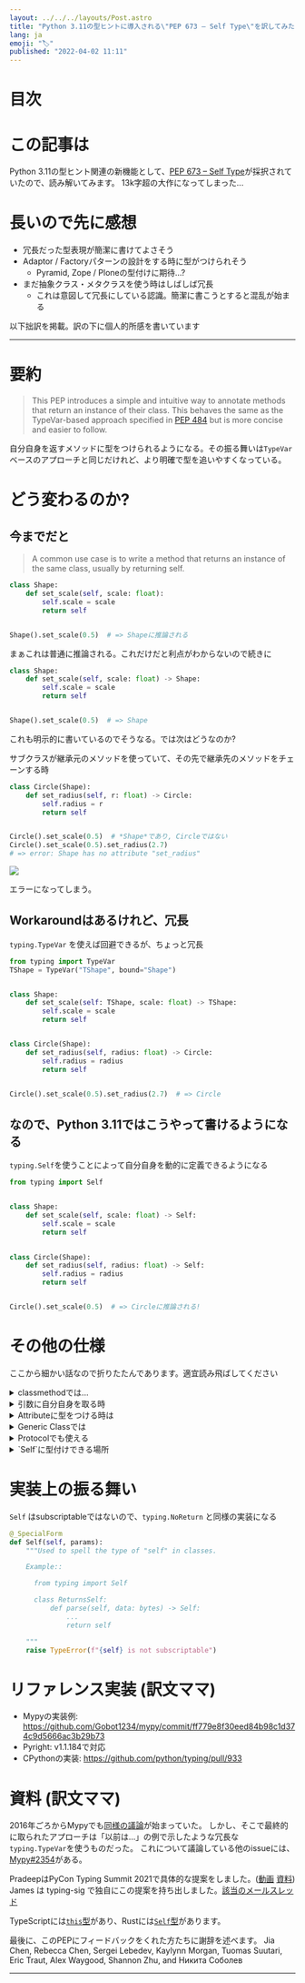 ```yaml
---
layout: ../../../layouts/Post.astro
title: "Python 3.11の型ヒントに導入される\"PEP 673 – Self Type\"を訳してみた"
lang: ja
emoji: "🏷️"
published: "2022-04-02 11:11"
---
```



# 目次

# この記事は

Python 3.11の型ヒント関連の新機能として、[PEP 673 – Self Type](https://peps.python.org/pep-0673/)が採択されていたので、読み解いてみます。
13k字超の大作になってしまった...

# 長いので先に感想

- 冗長だった型表現が簡潔に書けてよさそう
- Adaptor / Factoryパターンの設計をする時に型がつけられそう
    - Pyramid, Zope / Ploneの型付けに期待...?
- まだ抽象クラス・メタクラスを使う時はしばしば冗長
    - これは意図して冗長にしている認識。簡潔に書こうとすると混乱が始まる

以下拙訳を掲載。訳の下に個人的所感を書いています

---

# 要約

> This PEP introduces a simple and intuitive way to annotate methods that return an instance of their class. This behaves the same as the TypeVar-based approach specified in [PEP 484](https://peps.python.org/pep-0484) but is more concise and easier to follow.

自分自身を返すメソッドに型をつけられるようになる。その振る舞いは`TypeVar`ベースのアプローチと同じだけれど、より明確で型を追いやすくなっている。

# どう変わるのか?

## 今までだと

> A common use case is to write a method that returns an instance of the same class, usually by returning self.

```python
class Shape:
    def set_scale(self, scale: float):
        self.scale = scale
        return self


Shape().set_scale(0.5)  # => Shapeに推論される
```

まぁこれは普通に推論される。これだけだと利点がわからないので続きに


```python
class Shape:
    def set_scale(self, scale: float) -> Shape:
        self.scale = scale
        return self


Shape().set_scale(0.5)  # => Shape
```

これも明示的に書いているのでそうなる。では次はどうなのか?

サブクラスが継承元のメソッドを使っていて、その先で継承先のメソッドをチェーンする時

```python
class Circle(Shape):
    def set_radius(self, r: float) -> Circle:
        self.radius = r
        return self


Circle().set_scale(0.5)  # *Shape*であり, Circleではない
Circle().set_scale(0.5).set_radius(2.7)
# => error: Shape has no attribute "set_radius"
```

![](https://storage.googleapis.com/zenn-user-upload/c099691777c7-20220331.png)

エラーになってしまう。

## Workaroundはあるけれど、冗長

`typing.TypeVar` を使えば回避できるが、ちょっと冗長

```python
from typing import TypeVar
TShape = TypeVar("TShape", bound="Shape")


class Shape:
    def set_scale(self: TShape, scale: float) -> TShape:
        self.scale = scale
        return self


class Circle(Shape):
    def set_radius(self, radius: float) -> Circle:
        self.radius = radius
        return self


Circle().set_scale(0.5).set_radius(2.7)  # => Circle
```

## なので、Python 3.11ではこうやって書けるようになる

`typing.Self`を使うことによって自分自身を動的に定義できるようになる

```python
from typing import Self


class Shape:
    def set_scale(self, scale: float) -> Self:
        self.scale = scale
        return self
	

class Circle(Shape):
    def set_radius(self, radius: float) -> Self:
        self.radius = radius
        return self


Circle().set_scale(0.5)  # => Circleに推論される!
```

# その他の仕様

<Alert>ここから細かい話なので折りたたんであります。適宜読み飛ばしてください</Alert>

<details>
<summary>classmethodでは...</summary>

今まで通りclassmethodを書くと、

```python
class Shape:
    def __init__(self, scale: float) -> None: ...

    @classmethod
    def from_config(cls, config: dict[str, float]) -> Shape:
        return cls(config["scale"])	
```

ただしこれは継承先のメソッドを呼んでも全部`Shape`に推論されてしまうので、問題がある

```python
class Circle(Shape): ...
    def circumference

shape = Shape.from_config({"scale": 7.0})
# => Shape

circle = Circle.from_config({"scale": 7.0})
# => Circleではなく *Shape* になってしまうので...

circle.circumference()
# error: `Shape` has no attribute `circumference`
```

先程と同様にworkaroundもあるけれど、やはり冗長

```python
Self = TypeVar("Self", bound="Shape")

class Shape:
    @classmethod
    def from_config(
        cls: type[Self], config: dict[str, float]
    ) -> Self:
        return cls(config["scale"])
```

なので、こんな感じで書けるようになる

```python
from typing import Self


class Shape:
    @classmethod
    def from_config(cls, config: dict[str, float]) -> Self:
        return cls(config["scale"])
```

</details>

<details>
<summary>引数に自分自身を取る時</summary>

他の用途として、メソッドの引数に自分自身を取る時、

```python
Self = TypeVar("Self", bound="Shape")


class Shape:
    def difference(self: Self, other: Self) -> float: ...

    def apply(self: Self, f: Callable[[Self], None]) -> None: ...
```

と書けるが、冗長なので(ry

```python
from typing import Self


class Shape:
    def difference(self, other: Self) -> float: ...

    def apply(self, f: Callable[[Self], None]) -> None: ...
```

スッキリ書けるようになる。もちろん`self`は`Self`型、つまり`Shape`を指す
言うまでもなく、selfを明示的に書くことも可能


```python
class Shape:
    def difference(self: Self, other: Self) -> float: ...
```

</details>

<details>
<summary>Attributeに型をつける時は</summary>

例えば`LinkedList`はAttributeが現在のclassのsub-classでなければならないとき、

```python
from dataclasses import dataclass
from typing import Generic, TypeVar

T = TypeVar("T")

@dataclass
class LinkedList(Generic[T]):
    value: T
    next: LinkedList[T] | None = None

# OK
LinkedList[int](value=1, next=LinkedList[int](value=2))
# だめ
LinkedList[int](value=1, next=LinkedList[str](value="hello"))
```

ただし、`next` Attributeに型`LinkedList[T]`を付与してしまうと無効な構造ができてしまう

```python
from dataclasses import dataclass
from typing import Generic, TypeVar

T = TypeVar("T")


@dataclass
class LinkedList(Generic[T]):
    value: T
    next: LinkedList[T] | None = None


# OK
LinkedList[int](value=1, next=LinkedList[int](value=2))
# だめだけど通ってしまう
LinkedList[int](value=1, next=LinkedList[str](value="hello"))
```

そこで、`next: Self | None`(訳注: typing.Optionalを用いても良さそう)を使うと、このように表現できる
```python
from typing import Self


@dataclass
class LinkedList(Generic[T]):
    value: T
    next: Self | None = None


@dataclass
class OrdinalLinkedList(LinkedList[int]):
    def ordinal_value(self) -> str:
        return as_ordinal(self.value)


xs = OrdinalLinkedList(value=1, next=LinkedList[int](value=2))
# TypeError: Expected OrdinalLinkedList, got LinkedList[int].

if xs.next is not None:
    xs.next = OrdinalLinkedList(value=3, next=None)  # OK
    xs.next = LinkedList[int](value=3, next=None)  # だめ
```

これは、`Self`型を含む各Attributeをその型を返すPropertyとして扱うのと同等で、`typing.TypeVar`を使ってこのようにも書ける

```python
from dataclasses import dataclass
from typing import Any, Generic, TypeVar

T = TypeVar("T")
Self = TypeVar("Self", bound="LinkedList")


class LinkedList(Generic[T]):
    value: T

    @property
    def next(self: Self) -> Self | None:
        return self._next

    @next.setter
    def next(self: Self, next: Self | None) -> None:
        self._next = next


class OrdinalLinkedList(LinkedList[int]):
    def ordinal_value(self) -> str:
        return str(self.value)
```

</details>

<details>
<summary>Generic Classでは</summary>

`Self`はGenericなclassのメソッドでも使えるので、

```python
class Container(Generic[T]):
    value: T
    def set_value(self, value: T) -> Self: ...
```

と書くことができて、`typing.TypeVar`を使って(ry

```python
Self = TypeVar("Self", bound="Container[Any]")

class Container(Generic[T]):
    value: T
    def set_value(self: Self, value: T) -> Self: ...
```

振る舞いはメソッドが呼び出されたObjectの型引数を保持するので、具象型をのメソッド`Container[int]`呼び出すと`Self`は`Container[int]`になるし、ジェネリック型`Container[T]`のメソッドを呼び出すともちろん`Container[T]`となる。

```python
def object_with_concrete_type() -> None:
    int_container: Container[int]
    str_container: Container[str]
    reveal_type(int_container.set_value(42))  # => Container[int]
    reveal_type(str_container.set_value("hello"))  # => Container[str]

def object_with_generic_type(
    container: Container[T], value: T,
) -> Container[T]:
    return container.set_value(value)  # => Container[T]
```

しかし、ここでは`set_value`メソッドで`self.value`の正確な型を指定しない。
ある型チェッカーでは`TypeVar(“Self”, bound=Container[T])`とclass-localな型変数を使って`Self`とすると、正確な型`T`が推論されるかもしれない。
ただし、class-localな型変数は標準の型システムの機能ではないので、`self.value`に`Any`を推論させることもできる。これは型チェッカーの実装に委ねられている。

ここで、`Self[int]`のような型引数で`Self`を使うのは許されない。不必要に`self`引数の型が曖昧になり、複雑になるからで

```python
class Container(Generic[T]):
    def foo(
        self, other: Self[int], other2: Self,
    ) -> Self[str]:  # Rejected
        ...
```

こんな時は、明示的に書くことを推奨される

```python
class Container(Generic[T]):
    def foo(
        self: Container[T],
        other: Container[int],
        other2: Container[T]
    ) -> Container[str]: ...
```

</details>

<details>
<summary>Protocolでも使える</summary>

Protocolの中でも

```
from typing import Protocol, Self


class ShapeProtocol(Protocol):
    scale: float

    def set_scale(self, scale: float) -> Self:
        self.scale = scale
        return self
```

の用に使えて、これは`typing.TypeVar`を使って(ry

```python
from typing import Protocol, Self


class ShapeProtocol(Protocol):
    scale: float

    def set_scale(self, scale: float) -> Self:
        self.scale = scale
        return self
```

Protocolにバインドされた`TypeVars`の動作の詳細については、[PEP 544](https://peps.python.org/pep-0544#self-types-in-protocols)を参照。
特定のclassがprotocolと互換性があるかチェックする時は、もしprotocolがメソッドやAttributeの型付けを`Self`でしている場合、または対応するメソッドやAttributeの型付けが`Self`か具象型`Foo`かそのサブクラスになっていれば、クラス`Foo`はそのprotocolと互換性があることになる。

```python
from typing import Protocol


class ShapeProtocol(Protocol):
    def set_scale(self, scale: float) -> Self: ...


class ReturnSelf:
    scale: float = 1.0

    def set_scale(self, scale: float) -> Self:
        self.scale = scale
        return self


class ReturnConcreteShape:
    scale: float = 1.0

    def set_scale(self, scale: float) -> ReturnConcreteShape:
        self.scale = scale
        return self


class BadReturnType:
    scale: float = 1.0

    def set_scale(self, scale: float) -> int:
        self.scale = scale
        return 42


class ReturnDifferentClass:
    scale: float = 1.0

    def set_scale(self, scale: float) -> ReturnConcreteShape:
        return ReturnConcreteShape(...)


def accepts_shape(shape: ShapeProtocol) -> None:
    y = shape.set_scale(0.5)
    reveal_type(y)


def main() -> None:
    return_self_shape: ReturnSelf
    return_concrete_shape: ReturnConcreteShape
    bad_return_type: BadReturnType
    return_different_class: ReturnDifferentClass

    accepts_shape(return_self_shape)  # OK
    accepts_shape(return_concrete_shape)  # OK
    accepts_shape(bad_return_type)  # だめ
    # サブクラスを返さないのでこれはだめ
    accepts_shape(return_different_class)
```

</details>

<details>
<summary>`Self`に型付けできる場所</summary>

`Self`で型付けすることはclassのコンテキストだけで有効なので、常にカプセル化されたclassを参照する。
ネストされたclassを含むコンテキストでは、`Self`は常に一番内側のclassを参照する。

```python
class ReturnsSelf:
    def foo(self) -> Self: ... # OK

    @classmethod
    def bar(cls) -> Self:  # OK
        return cls()

    def __new__(cls, value: int) -> Self: ...  # OK

    def explicitly_use_self(self: Self) -> Self: ...  # OK

    # OK (他の型にネストもできる)
    def returns_list(self) -> list[Self]: ...

    # OK (同上)
    @classmethod
    def return_cls(cls) -> type[Self]:
        return cls


class Child(ReturnsSelf):
    # OK (Selfを使うメソッドを上書きできる)
    def foo(self) -> Self: ...


class TakesSelf:
    def foo(self, other: Self) -> bool: ...  # OK


class Recursive:
    # OK (SelfかNoneを返す@propertyとして扱われる)
    next: Self | None


class CallableAttribute:
    def foo(self) -> int: ...

    # OK (@property returning the Callableを返す@propertyとして扱われる)
    bar: Callable[[Self], int] = foo

class HasNestedFunction:
    x: int = 42

    def foo(self) -> None:

        # OK (HasNestedFunctionに束縛される)
        def nested(z: int, inner_self: Self) -> Self:
            print(z)
            print(inner_self.x)
            return inner_self

        nested(42, self)  # OK


class Outer:
    class Inner:
        def foo(self) -> Self: ...  # OK (Innerに束縛される)
```

ただし、次のようなものは型チェッカーによって怒られてしまう。

```python
def foo(bar: Self) -> Self: ...  # classの中でないのでダメ

bar: Self  # ダメ (同上)

class Foo:
    # Unknownとして扱われるのでダメ
    def has_existing_self_annotation(self: T) -> Self: ...

class Foo:
    def return_concrete_type(self) -> Self:
        return Foo()  # ダメ (下記参照)

class FooChild(Foo):
    child_value: int = 42

    def child_method(self) -> None:
        # 実行時評価ではFooになってしまう
        y = self.return_concrete_type()

        y.child_value
        # RuntimeError: Foo has no attribute child_value

class Bar(Generic[T]):
    def bar(self) -> T: ...

class Baz(Bar[Self]): ...  # 循環参照が起こるのでダメ
```

`Self`を含む型エイリアスも許可されない。定義の外側で`Self`をサポートするのは、型チェッカーに特別な処理を必要とする可能性がある。
classの外側で`Self`を使うのは他の部分にも反することで、エイリアスの利便性を高めることは見合わない。

```python
TupleSelf = Tuple[Self, Self]  # だめ


class Alias:
    def return_tuple(self) -> TupleSelf:  # だめ
        return (self, self)
```

同じ理由で、メタクラスで使うことも許されていない。
メタクラスでは、異なるメソッドのシグネチャで違う型を参照する必要がある。例えば`__mul__`は戻り値の型`Self`は包含クラス`MyMetaclass`ではなくて実装の`Foo`を参照する。一方で`__new__`では戻り値の型`Self`はメタクラスを参照するので、混乱の元になる。

```python
class MyMetaclass(type):
    def __new__(cls, *args: Any) -> Self:  # MyMetaclassを返す
        return super().__new__(cls, *args)

    def __mul__(cls, count: int) -> list[Self]:  # Fooを返す
        return [cls()] * count

class Foo(metaclass=MyMetaclass): ...
```
</details>

# 実装上の振る舞い

`Self` はsubscriptableではないので、`typing.NoReturn` と同様の実装になる

```python
@_SpecialForm
def Self(self, params):
    """Used to spell the type of "self" in classes.

    Example::

      from typing import Self

      class ReturnsSelf:
          def parse(self, data: bytes) -> Self:
              ...
              return self

    """
    raise TypeError(f"{self} is not subscriptable")
```

# リファレンス実装 (訳文ママ)

- Mypyの実装例: https://github.com/Gobot1234/mypy/commit/ff779e8f30eed84b98c1d374c9d5666ac3b29b73
- Pyright: v1.1.184で対応
- CPythonの実装: https://github.com/python/typing/pull/933

# 資料 (訳文ママ)

2016年ごろからMypyでも[同様の議論](https://github.com/python/mypy/issues/1212)が始まっていた。
しかし、そこで最終的に取られたアプローチは「以前は...」の例で示したような冗長な`typing.TypeVar`を使うものだった。
これについて議論している他のissueには、[Mypy#2354](https://github.com/python/mypy/issues/2354)がある。

PradeepはPyCon Typing Summit 2021で具体的な提案をしました。([動画](https://youtu.be/ld9rwCvGdhc?t=3260) [資料](https://drive.google.com/file/d/1x-qoDVY_OvLpIV1EwT7m3vm4HrgubHPG/view))
James は typing-sig で独自にこの提案を持ち出しました。[該当のメールスレッド](https://mail.python.org/archives/list/typing-sig@python.org/thread/SJAANGA2CWZ6D6TJ7KOPG7PZQC56K73S/#B2CBLQDHXQ5HMFUMS4VNY2D4YDCFT64Q)

TypeScriptには[`this`型](https://typescriptlang.org/docs/handbook/2/classes.html#this-types)があり、Rustには[`Self`型](https://doc.rust-lang.org/std/keyword.SelfTy.html)があります。

最後に、このPEPにフィードバックをくれた方たちに謝辞を述べます。
Jia Chen, Rebecca Chen, Sergei Lebedev, Kaylynn Morgan, Tuomas Suutari, Eric Traut, Alex Waygood, Shannon Zhu, and Никита Соболев

---
